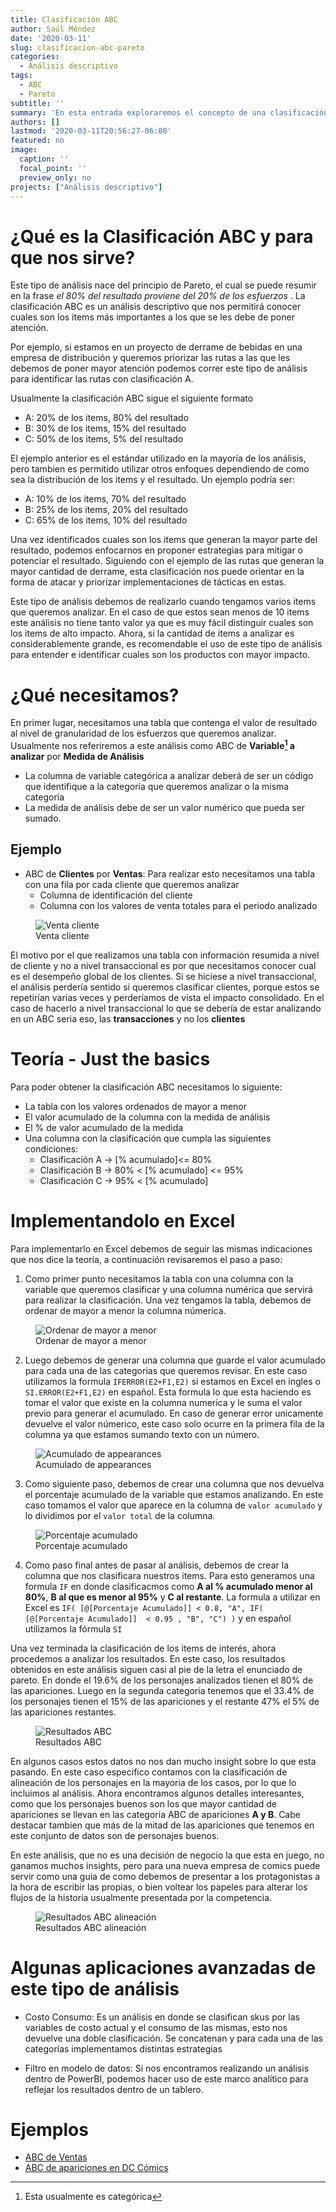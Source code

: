 ```yaml
---
title: Clasificación ABC
author: Saúl Méndez
date: '2020-03-11'
slug: clasificacion-abc-pareto
categories:
  - Análisis descriptivo
tags:
  - ABC
  - Pareto
subtitle: ''
summary: 'En esta entrada exploraremos el concepto de una clasificación ABC, para qué nos puede servir, qué requisitos básicos debemos cumplir y c+omo podemos implementar este tipo de análisis en excel.'
authors: []
lastmod: '2020-03-11T20:56:27-06:00'
featured: no
image:
  caption: ''
  focal_point: ''
  preview_only: no
projects: ["Análisis descriptivo"]
---
```




# ¿Qué es la Clasificación ABC y para que nos sirve?

Este tipo de análisis nace del principio de Pareto, el cual se puede resumir en la frase  *el 80% del resultado proviene del 20% de los esfuerzos *. La clasificación ABC es un análisis descriptivo que nos permitirá conocer cuales son los items más importantes a los que se les debe de poner atención.

Por ejemplo, si estamos en un proyecto de derrame de bebidas en una empresa de distribución y queremos priorizar las rutas a las que les debemos de poner mayor atención podemos correr este tipo de análisis para identificar las rutas con clasificación A.

Usualmente la clasificación ABC sigue el siguiente formato

  * A: 20% de los items, 80% del resultado
  * B: 30% de los items, 15% del resultado
  * C: 50% de los items, 5% del resultado

El ejemplo anterior es el estándar utilizado en la mayoría de los análisis, pero tambien es permitido utilizar otros enfoques dependiendo de como sea la distribución de los items y el resultado. Un ejemplo podría ser:

  * A: 10% de los items, 70% del resultado
  * B: 25% de los items, 20% del resultado
  * C: 65% de los items, 10% del resultado


Una vez identificados cuales son los items que generan la mayor parte del resultado, podemos enfocarnos en proponer estrategias para mitigar o potenciar el resultado. Siguiendo con el ejemplo de las rutas que generan la mayor cantidad de derrame, esta clasificación nos puede orientar en la forma de atacar y priorizar implementaciones de tácticas en estas.

Este tipo de análisis debemos de realizarlo cuando tengamos varios items que queremos analizar. En el caso de que estos sean menos de 10 items este análisis no tiene tanto valor ya que es muy fácil distinguir cuales son los items de alto impacto. Ahora, si la cantidad de items a analizar es considerablemente grande, es recomendable el uso de este tipo de análisis para entender e identificar cuales son los productos con mayor impacto.

# ¿Qué necesitamos?

En primer lugar, necesitamos una tabla que contenga el valor de resultado al nivel de granularidad de los esfuerzos que queremos analizar. Usualmente nos referiremos a este análisis como ABC de **Variable^[Esta usualmente es categórica] a analizar** por **Medida de Análisis**

  * La columna de variable categórica a analizar deberá de ser un código que identifique a la categoría que queremos analizar o la misma categoría
  * La medida de análisis debe de ser un valor numérico que pueda ser sumado.

## Ejemplo
  
  * ABC de **Clientes** por **Ventas**: Para realizar esto necesitamos una tabla con una fila por cada cliente que queremos analizar
    * Columna de identificación del cliente 
    * Columna con los valores de venta totales para el periodo analizado
  
![Venta cliente](/post/clasificacion-abc/index_files/venta_cliente.png)    
    
 El motivo por el que realizamos una tabla con información resumida a nivel de cliente y no a nivel transaccional es por que necesitamos conocer cual es el desempeño global de los clientes. Si se hiciese a nivel transaccional, el análisis perdería sentido si queremos clasificar clientes, porque estos se repetirían varias veces y perderíamos de vista el impacto consolidado. En el caso de hacerlo a nivel transaccional lo que se debería de estar analizando en un ABC seria eso, las **transacciones** y no los **clientes**
   
# Teoría - Just the basics

Para poder obtener la clasificación ABC necesitamos lo siguiente:

  * La tabla con los valores ordenados de mayor a menor
  * El valor acumulado de la columna con la medida de análisis
  * El % de valor acumulado de la medida
  * Una columna con la clasificación que cumpla las siguientes condiciones:
    * Clasificación A -> [% acumulado]<= 80%
    * Clasificación B -> 80% < [% acumulado] <= 95%
    * Clasificación C -> 95% < [% acumulado]

# Implementandolo en Excel
Para implementarlo en Excel debemos de seguir las mismas indicaciones que nos dice la teoría, a continuación revisaremos el paso a paso:

  1. Como primer punto necesitamos la tabla con una columna con la variable que queremos clasificar y una columna numérica que servirá para realizar la clasificación. Una vez tengamos la tabla, debemos de ordenar de mayor a menor la columna númerica.
  
![Ordenar de mayor a menor](/post/clasificacion-abc/index_files/Ordenar-mayor-a-menor.png)
  
  2. Luego debemos de generar una columna que guarde el valor acumulado para cada una de las categorias que queremos revisar. En este caso utilizamos la formula `IFERROR(E2+F1,E2)` si estamos en Excel en ingles o `SI.ERROR(E2+F1,E2)` en español. Esta formula lo que esta haciendo es tomar el valor que existe en la columna numerica y le suma el valor previo para generar el acumulado. En caso de generar error unicamente devuelve el valor númerico, este caso solo ocurre en la primera fila de la columna ya que estamos sumando texto con un número.
  
  
![Acumulado de appearances](/post/clasificacion-abc/index_files/Acumulado_apariciones.png)

  3. Como siguiente paso, debemos de crear una columna que nos devuelva el porcentaje acumulado de la variable que estamos analizando. En este caso tomamos el valor que aparece en la columna de `valor acumulado` y lo dividimos por el `valor total` de la columna.
  
  
![Porcentaje acumulado](/post/clasificacion-abc/index_files/pct_acumulado.png)
  
4. Como paso final antes de pasar al análisis, debemos de crear la columna que nos clasificara nuestros items. Para esto generamos una formula `IF` en donde clasificacmos como **A al % acumulado menor al 80%**, **B al que es menor al 95%** y **C al restante**. La formula a utilizar en Excel es `IF( [@[Porcentaje Acumulado]] < 0.8, "A", IF( [@[Porcentaje Acumulado]]  < 0.95 , "B", "C") )` y en español utilizamos la fórmula `SI`

Una vez terminada la clasificación de los items de interés, ahora procedemos a analizar los resultados. En este caso, los resultados obtenidos en este análisis siguen casi al pie de la letra el enunciado de pareto. En donde el 19.6% de los personajes analizados tienen el 80% de las apariciones. Luego en la segunda categoria tenemos que el 33.4% de los personajes tienen el 15% de las apariciones y el restante 47% el 5% de las apariciones restantes.

![Resultados ABC](/post/clasificacion-abc/index_files/clasificacion_abc.png)

  
En algunos casos estos datos no nos dan mucho insight sobre lo que esta pasando. En este caso especifico contamos con la clasificación de alineación de los personajes en la mayoria de los casos, por lo que lo incluimos al análisis. Ahora encontramos algunos detalles interesantes, como que los personajes buenos son los que mayor cantidad de apariciones se llevan en las categoria ABC de apariciones **A y B**. Cabe destacar tambien que más de la mitad de las apariciones que tenemos en este conjunto de datos son de personajes buenos. 

En este análisis, que no es una decisión de negocio la que esta en juego, no ganamos muchos insights, pero para una nueva empresa de comics puede servir como una guia de como debemos de presentar a los protagonistas a la hora de escribir las propias, o bien voltear los papeles para alterar los flujos de la historia usualmente presentada por la competencia.

![Resultados ABC alineación](/post/clasificacion-abc/index_files/buenos_malos_abc.png)


# Algunas aplicaciones avanzadas de este tipo de análisis

  * Costo Consumo: Es un análisis en donde se clasifican skus por las variables de costo actual y el consumo de las mismas, esto nos devuelve una doble clasificación. Se concatenan y para cada una de las categorías implementamos distintas estrategias

  * Filtro en modelo de datos: Si nos encontramos realizando un análisis dentro de PowerBI, podemos hacer uso de este marco analítico para reflejar los resultados dentro de un tablero.
 
# Ejemplos

  * [ABC de Ventas](https://www.dropbox.com/sh/blgr132dtzzc9lw/AACjl-XDW84Y8oQ5JPB0TLdca?dl=0)
  * [ABC de apariciones en DC Cómics](https://www.dropbox.com/s/edhcm5nvsn7lzrn/ABC%20Ventas.xlsx?dl=0)
